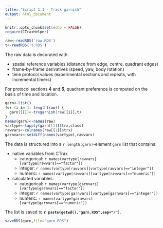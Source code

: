 ```yaml
---
title: "Script 1.1 - Track garnish"
output: html_document
---
```


```r
knitr::opts_chunk$set(echo = FALSE)
require(CTraxHelper)
```


```r
raw<-readRDS('raw.RDS')
t<-readRDS('t.RDS')
```

The raw data is decorated with:

* spatial reference variables (distance from edge, centre, quadrant edges)
* frame-by-frame derivatives (speed, yaw, body rotation)
* time protocol values (experimental sections and repeats, with incremental timers)

For protocol sections **4** and **5**, quadrant preference is computed on the basis of time and location.

```r
garn<-list()
for (i in 1: length(raw)) {
  garn[[i]]<-trxgarnish(raw[[i]],t)
}
names(garn)<-names(raw)
vartype<-lapply(garn[[1]]$trx,class)
rawvars<-colnames(raw[[1]]$trx)
garnvars<-setdiff(names(vartype),rawvars)
```

The data is structured into a `r length(garn)`-element `garn` list that contains:

* native variables from CTrax
    * categorical: `r names(vartype[rawvars][vartype[rawvars]=="factor"])`
    * integer: `r names(vartype[rawvars][vartype[rawvars]=="integer"])`
    * numeric: `r names(vartype[rawvars][vartype[rawvars]=="numeric"])`

* calculated variables:
    * categorical: `r names(vartype[garnvars][vartype[garnvars]=="factor"])`
    * integer: `r names(vartype[garnvars][vartype[garnvars]=="integer"])`
    * numeric: `r names(vartype[garnvars][vartype[garnvars]=="numeric"])`

The list is saved to **`r paste(getwd(),"garn.RDS",sep="/")`**.

```r
saveRDS(garn,file="garn.RDS")
```

